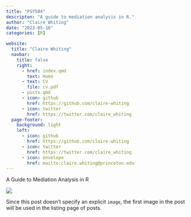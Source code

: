 ```yaml
---
title: "PSY504"
descripton: "A guide to mediation analysis in R."
author: "Claire Whiting"
date: "2023-05-16"
categories: [R]

website:
  title: "Claire Whiting"
  navbar:
    title: false
    right:
      - href: index.qmd
        text: Home
      - text: CV
        file: cv.pdf
      - posts.qmd
      - icon: github
        href: https://github.com/claire-whiting
      - icon: twitter
        href: https://twitter.com/claire_whiting
  page-footer: 
    background: light
    left: 
      - icon: github
        href: https://github.com/claire-whiting
      - icon: twitter
        href: https://twitter.com/claire_whiting
      - icon: envelope
        href: mailto:claire.whiting@princeton.edu
---
```


A Guide to Mediation Analysis in R

![](thumbnail.jpg)

Since this post doesn't specify an explicit `image`, the first image in the post will be used in the listing page of posts.
